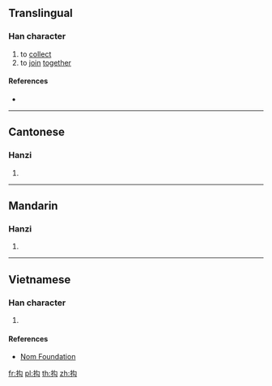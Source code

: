 ==Translingual==

===Han character===
{{Han char|rn=64|rad=手|as=04|sn=7|four=|canj=QPI,XQPI|ids=⿰扌勾}}

# to [[collect]]
# to [[join]] [[together]]

====References====
* {{Han ref|kx=0420.120|dkj=11865|dj=0767.130|hdz=31843.010|uh=6285|ud=25221}}

----

==Cantonese==

===Hanzi===
{{yue-hanzi|jyut=[[keoi1]]|y=keui1}}

# {{defn|lang=yue|sort=手04}}

----

==Mandarin==

===Hanzi===
{{cmn-hanzi|pin=[[jū]] ([[ju1]])|wg=chü<sup>1</sup>}}

# {{defn|lang=cmn|sort=手04}}

----

==Vietnamese==

===Han character===
{{vi-readings|rs=手04|hanviet=câu}}

# {{defn|lang=vi|sort=手04}}

====References====
* [http://nomfoundation.org/common/nom_details.php?codepoint=6285 Nom Foundation]

[[fr:抅]]
[[pl:抅]]
[[th:抅]]
[[zh:抅]]